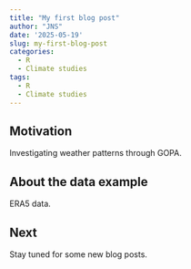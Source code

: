 ```yaml
---
title: "My first blog post"
author: "JNS"
date: '2025-05-19'
slug: my-first-blog-post
categories:
  - R
  - Climate studies
tags:
  - R
  - Climate studies
---
```


## Motivation

Investigating weather patterns through GOPA.

## About the data example

ERA5 data.

## Next

Stay tuned for some new blog posts.
